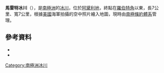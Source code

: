 {{coord|66|26|S|137|44|E|source:GNIS|display=title}}

'''馬雷特冰川'''（{{lang-en|Marret Glacier}}），是[[南極洲|南極洲]]的[[冰川|冰川]]，位於[[阿黛利地|阿黛利地]]，終點在[[羅伯特角|羅伯特角]]以東，長7公里、寬7公里，根據[[美國|美國]]海軍拍攝的空中照片繪入地圖，現時由[[南極條約體系|南極條約體系]]管理。

==參考資料==
*{{cite gnis | type = antarid | id = 9442| name = Marret Glacier | accessdate = 2013-08-12}}
*{{usgs-gazetteer|id=9442}}

{{DEFAULTSORT:Marret Glacier}}
[[Category:南極洲冰川|Category:南極洲冰川]]


{{AdélieLand-geo-stub}}